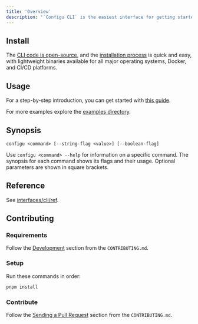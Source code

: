 ```yaml
---
title: 'Overview'
description: '`Configu CLI` is the easiest interface for getting started with Configu. With the command-line interface (CLI), you can easily interact with Configu using a terminal or an automated system, providing you with all the functionality you need to orchestrate your configuration data and beyond.'
---
```


## Install

The [CLI code is open-source](https://github.com/configu/configu/tree/main/packages/cli), and the [installation process](/interfaces/cli/setup) is quick and easy, with lightweight binaries available for all major operating systems, Docker, and CI/CD platforms.

## Usage

For a step-by-step introduction, you can get started with [this guide](/guides/hello-world).

For more examples explore the [examples directory](https://github.com/configu/configu/tree/main/examples).

## Synopsis

```shell
configu <command> [--string-flag <value>] [--boolean-flag]
```

Use `configu <command> --help` for information on a specific command. The synopsis for each command shows its flags and their usage. Optional parameters are shown in square brackets.

## Reference

See [interfaces/cli/ref](/interfaces/cli/ref).

## Contributing

### Requirements

Follow the [Development](https://github.com/configu/configu/blob/main/CONTRIBUTING.md#development) section from the `CONTRIBUTING.md`.

### Setup

Run these commands in order:

```bash
pnpm install
```

### Contribute

Follow the [Sending a Pull Request](https://github.com/configu/configu/blob/main/CONTRIBUTING.md#sending-a-pull-request) section from the `CONTRIBUTING.md`.


